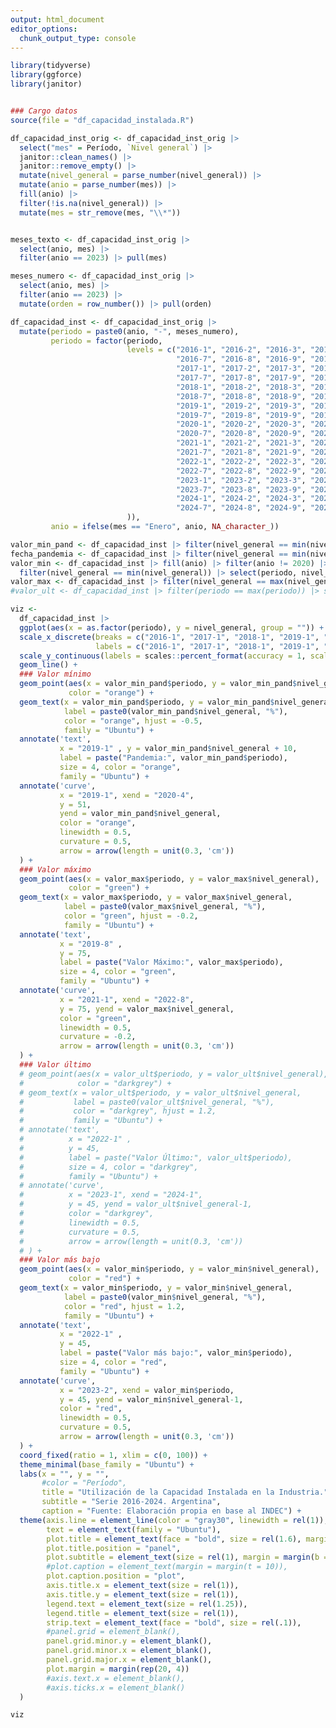 ```yaml
---
output: html_document
editor_options: 
  chunk_output_type: console
---
```



```r
library(tidyverse)
library(ggforce)
library(janitor)


### Cargo datos
source(file = "df_capacidad_instalada.R")

df_capacidad_inst_orig <- df_capacidad_inst_orig |> 
  select("mes" = Período, `Nivel general`) |> 
  janitor::clean_names() |> 
  janitor::remove_empty() |> 
  mutate(nivel_general = parse_number(nivel_general)) |> 
  mutate(anio = parse_number(mes)) |> 
  fill(anio) |> 
  filter(!is.na(nivel_general)) |> 
  mutate(mes = str_remove(mes, "\\*"))


meses_texto <- df_capacidad_inst_orig |> 
  select(anio, mes) |> 
  filter(anio == 2023) |> pull(mes)

meses_numero <- df_capacidad_inst_orig |> 
  select(anio, mes) |> 
  filter(anio == 2023) |> 
  mutate(orden = row_number()) |> pull(orden)

df_capacidad_inst <- df_capacidad_inst_orig |> 
  mutate(periodo = paste0(anio, "-", meses_numero),
         periodo = factor(periodo,
                          levels = c("2016-1", "2016-2", "2016-3", "2016-4", "2016-5", "2016-6", 
                                     "2016-7", "2016-8", "2016-9", "2016-10", "2016-11", "2016-12",
                                     "2017-1", "2017-2", "2017-3", "2017-4", "2017-5", "2017-6", 
                                     "2017-7", "2017-8", "2017-9", "2017-10", "2017-11", "2017-12",
                                     "2018-1", "2018-2", "2018-3", "2018-4", "2018-5", "2018-6", 
                                     "2018-7", "2018-8", "2018-9", "2018-10", "2018-11", "2018-12",
                                     "2019-1", "2019-2", "2019-3", "2019-4", "2019-5", "2019-6", 
                                     "2019-7", "2019-8", "2019-9", "2019-10", "2019-11", "2019-12",
                                     "2020-1", "2020-2", "2020-3", "2020-4", "2020-5", "2020-6", 
                                     "2020-7", "2020-8", "2020-9", "2020-10", "2020-11", "2020-12",
                                     "2021-1", "2021-2", "2021-3", "2021-4", "2021-5", "2021-6", 
                                     "2021-7", "2021-8", "2021-9", "2021-10", "2021-11", "2021-12",
                                     "2022-1", "2022-2", "2022-3", "2022-4", "2022-5", "2022-6", 
                                     "2022-7", "2022-8", "2022-9", "2022-10", "2022-11", "2022-12",
                                     "2023-1", "2023-2", "2023-3", "2023-4", "2023-5", "2023-6", 
                                     "2023-7", "2023-8", "2023-9", "2023-10", "2023-11", "2023-12",
                                     "2024-1", "2024-2", "2024-3", "2024-4", "2024-5", "2024-6", 
                                     "2024-7", "2024-8", "2024-9", "2024-10", "2024-11", "2024-12"
                          )),
         anio = ifelse(mes == "Enero", anio, NA_character_))

valor_min_pand <- df_capacidad_inst |> filter(nivel_general == min(nivel_general)) |> select(periodo, nivel_general)
fecha_pandemia <- df_capacidad_inst |> filter(nivel_general == min(nivel_general)) |> pull(periodo)
valor_min <- df_capacidad_inst |> fill(anio) |> filter(anio != 2020) |> 
  filter(nivel_general == min(nivel_general)) |> select(periodo, nivel_general)
valor_max <- df_capacidad_inst |> filter(nivel_general == max(nivel_general)) |> select(periodo, nivel_general)
#valor_ult <- df_capacidad_inst |> filter(periodo == max(periodo)) |> select(periodo, nivel_general)

```

```r
viz <- 
  df_capacidad_inst |> 
  ggplot(aes(x = as.factor(periodo), y = nivel_general, group = "")) + 
  scale_x_discrete(breaks = c("2016-1", "2017-1", "2018-1", "2019-1", "2020-1", "2021-1", "2022-1", "2023-1", "2024-1", "2025-1"), 
                   labels = c("2016-1", "2017-1", "2018-1", "2019-1", "2020-1", "2021-1", "2022-1", "2023-1", "2024-1", "2025-1")) +
  scale_y_continuous(labels = scales::percent_format(accuracy = 1, scale = 1)) +
  geom_line() + 
  ### Valor mínimo
  geom_point(aes(x = valor_min_pand$periodo, y = valor_min_pand$nivel_general),
             color = "orange") +
  geom_text(x = valor_min_pand$periodo, y = valor_min_pand$nivel_general,
            label = paste0(valor_min_pand$nivel_general, "%"),
            color = "orange", hjust = -0.5,
            family = "Ubuntu") +
  annotate('text', 
           x = "2019-1" , y = valor_min_pand$nivel_general + 10,
           label = paste("Pandemia:", valor_min_pand$periodo), 
           size = 4, color = "orange",
           family = "Ubuntu") +
  annotate('curve',
           x = "2019-1", xend = "2020-4",
           y = 51, 
           yend = valor_min_pand$nivel_general,
           color = "orange",
           linewidth = 0.5,
           curvature = 0.5,
           arrow = arrow(length = unit(0.3, 'cm'))
  ) +
  ### Valor máximo
  geom_point(aes(x = valor_max$periodo, y = valor_max$nivel_general),
             color = "green") +
  geom_text(x = valor_max$periodo, y = valor_max$nivel_general,
            label = paste0(valor_max$nivel_general, "%"),
            color = "green", hjust = -0.2,
            family = "Ubuntu") +
  annotate('text', 
           x = "2019-8" , 
           y = 75,
           label = paste("Valor Máximo:", valor_max$periodo), 
           size = 4, color = "green",
           family = "Ubuntu") +
  annotate('curve',
           x = "2021-1", xend = "2022-8",
           y = 75, yend = valor_max$nivel_general,
           color = "green",
           linewidth = 0.5,
           curvature = -0.2,
           arrow = arrow(length = unit(0.3, 'cm'))
  ) +
  ### Valor último
  # geom_point(aes(x = valor_ult$periodo, y = valor_ult$nivel_general),
  #            color = "darkgrey") +
  # geom_text(x = valor_ult$periodo, y = valor_ult$nivel_general,
  #           label = paste0(valor_ult$nivel_general, "%"),
  #           color = "darkgrey", hjust = 1.2,
  #           family = "Ubuntu") +
  # annotate('text', 
  #          x = "2022-1" , 
  #          y = 45,
  #          label = paste("Valor Último:", valor_ult$periodo), 
  #          size = 4, color = "darkgrey",
  #          family = "Ubuntu") +
  # annotate('curve',
  #          x = "2023-1", xend = "2024-1",
  #          y = 45, yend = valor_ult$nivel_general-1,
  #          color = "darkgrey",
  #          linewidth = 0.5,
  #          curvature = 0.5,
  #          arrow = arrow(length = unit(0.3, 'cm'))
  # ) +
  ### Valor más bajo
  geom_point(aes(x = valor_min$periodo, y = valor_min$nivel_general),
             color = "red") +
  geom_text(x = valor_min$periodo, y = valor_min$nivel_general,
            label = paste0(valor_min$nivel_general, "%"),
            color = "red", hjust = 1.2,
            family = "Ubuntu") +
  annotate('text', 
           x = "2022-1" , 
           y = 45,
           label = paste("Valor más bajo:", valor_min$periodo), 
           size = 4, color = "red",
           family = "Ubuntu") +
  annotate('curve',
           x = "2023-2", xend = valor_min$periodo,
           y = 45, yend = valor_min$nivel_general-1,
           color = "red",
           linewidth = 0.5,
           curvature = 0.5,
           arrow = arrow(length = unit(0.3, 'cm'))
  ) +
  coord_fixed(ratio = 1, xlim = c(0, 100)) +
  theme_minimal(base_family = "Ubuntu") +
  labs(x = "", y = "",
       #color = "Período",
       title = "Utilización de la Capacidad Instalada en la Industria.",
       subtitle = "Serie 2016-2024. Argentina",
       caption = "Fuente: Elaboración propia en base al INDEC") + 
  theme(axis.line = element_line(color = "gray30", linewidth = rel(1)),
        text = element_text(family = "Ubuntu"),
        plot.title = element_text(face = "bold", size = rel(1.6), margin = margin(b = 10)),
        plot.title.position = "panel",
        plot.subtitle = element_text(size = rel(1), margin = margin(b = 15)),
        #plot.caption = element_text(margin = margin(t = 10)),
        plot.caption.position = "plot",
        axis.title.x = element_text(size = rel(1)),
        axis.title.y = element_text(size = rel(1)),
        legend.text = element_text(size = rel(1.25)),
        legend.title = element_text(size = rel(1)),
        strip.text = element_text(face = "bold", size = rel(.1)),
        #panel.grid = element_blank(),
        panel.grid.minor.y = element_blank(),
        panel.grid.minor.x = element_blank(),
        panel.grid.major.x = element_blank(),
        plot.margin = margin(rep(20, 4))
        #axis.text.x = element_blank(), 
        #axis.ticks.x = element_blank()
  )

viz
```

